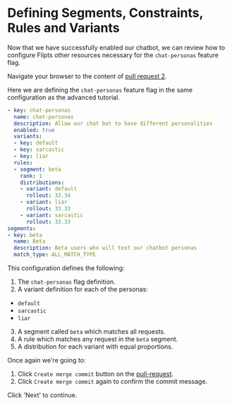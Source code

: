 # Defining Segments, Constraints, Rules and Variants

Now that we have successfully enabled our chatbot, we can review how to configure Flipts other resources necessary for the `chat-personas` feature flag.

Navigate your browser to the content of [pull request 2](http://localhost:3001/flipt/features/pulls/2/files).

Here we are defining the `chat-personas` feature flag in the same configuration as the advanced tutorial.

```yaml
- key: chat-personas
  name: chat-personas
  description: Allow our chat bot to have different personalities
  enabled: true
  variants:
  - key: default
  - key: sarcastic
  - key: liar
  rules:
  - segment: beta
    rank: 1
    distributions:
    - variant: default
      rollout: 33.34
    - variant: liar
      rollout: 33.33
    - variant: sarcastic
      rollout: 33.33
segments:
- key: beta
  name: Beta
  description: Beta users who will test our chatbot personas
  match_type: ALL_MATCH_TYPE
```

This configuration defines the following:

1. The `chat-personas` flag definition.
2. A variant definition for each of the personas:
  - `default`
  - `sarcastic`
  - `liar`
3. A segment called `beta` which matches all requests.
4. A rule which matches any request in the `beta` segment.
5. A distribution for each variant with equal proportions.

Once again we're going to:

1. Click `Create merge commit` button on the [pull-request](http://localhost:3001/flipt/features/pulls/2).
2. Click `Create merge commit` again to confirm the commit message.

Click 'Next' to continue.
